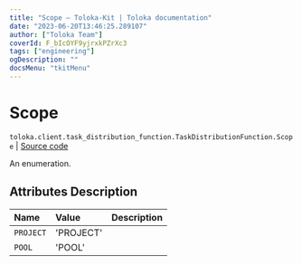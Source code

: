 ```yaml
---
title: "Scope — Toloka-Kit | Toloka documentation"
date: "2023-06-20T13:46:25.289107"
author: ["Toloka Team"]
coverId: F_bIcOYF9yjrxkPZrXc3
tags: ["engineering"]
ogDescription: ""
docsMenu: "tkitMenu"
---
```


# Scope

`toloka.client.task_distribution_function.TaskDistributionFunction.Scope` | [Source code](https://github.com/Toloka/toloka-kit/blob/v1.2.0/src/client/task_distribution_function.py#L27)

An enumeration.

## Attributes Description

| Name | Value | Description |
| :------| :-----------| :----------| 
`PROJECT`|'PROJECT'|
`POOL`|'POOL'|